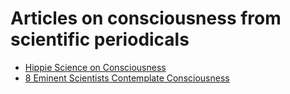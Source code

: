 # Articles on consciousness from scientific periodicals

- [Hippie Science on Consciousness](http://www.crystalinks.com/consciousness.html)
- [8 Eminent Scientists Contemplate Consciousness](https://www.theepochtimes.com/8-scientists-contemplate-place-of-human-consciousness-in-science_893101.html)